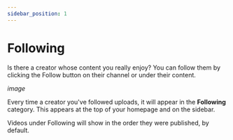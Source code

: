 ```yaml
---
sidebar_position: 1
---
```


# Following

Is there a creator whose content you really enjoy? You can follow them by clicking the Follow button on their channel or under their content.

*image*

Every time a creator you've followed uploads, it will appear in the **Following** category. This appears at the top of your homepage and on the sidebar.

Videos under Following will show in the order they were published, by default.
